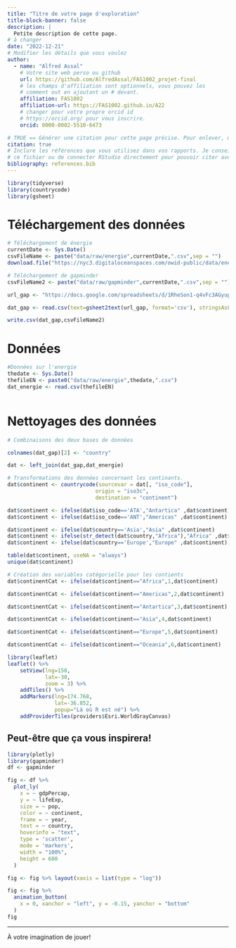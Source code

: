 ```yaml
---
title: "Titre de votre page d'exploration"
title-block-banner: false
description: | 
  Petite description de cette page.
# à changer
date: "2022-12-21"
# Modifier les détails que vous voulez
author:
  - name: "Alfred Assal"
    # Votre site web perso ou github
    url: https://github.com/AlfredAssal/FAS1002_projet-final
    # les champs d'affiliation sont optionnels, vous pouvez les
    # comment out en ajoutant un # devant.
    affiliation: FAS1002
    affiliation-url: https://FAS1002.github.io/A22
    # changer pour votre propre orcid id
    # https://orcid.org/ pour vous inscrire.
    orcid: 0000-0002-5510-6473

# TRUE == Générer une citation pour cette page précise. Pour enlever, mettre false.
citation: true
# Inclure les références que vous utilisez dans vos rapports. Je conseille Zotero pour construire
# ce fichier ou de connecter RStudio directement pour pouvoir citer avec @nom-de-reference.
bibliography: references.bib
---
```


```r
library(tidyverse)
library(countrycode)
library(gsheet)

```

# Téléchargement des données

```r

# Téléchargement de énergie
currentDate <- Sys.Date()
csvFileName <- paste("data/raw/energie",currentDate,".csv",sep = "")
download.file("https://nyc3.digitaloceanspaces.com/owid-public/data/energy/owid-energy-data.csv",destfile = csvFileName)

# Téléchargement de gapminder
csvFileName2 <- paste("data/raw/gapminder",currentDate,".csv",sep = "")

url_gap <- "https://docs.google.com/spreadsheets/d/1RheSon1-q4vFc3AGyupVPH6ptEByE-VtnjOCselU0PE/edit#gid=176703676"

dat_gap <- read.csv(text=gsheet2text(url_gap, format='csv'), stringsAsFactors=FALSE)

write.csv(dat_gap,csvFileName2) 


```

# Données 

```r

#Données sur l'energie
thedate <- Sys.Date()
thefileEN <- paste0("data/raw/energie",thedate,".csv")
dat_energie <- read.csv(thefileEN)



```

# Nettoyages des données

```r

# Combinaisons des deux bases de données 

colnames(dat_gap)[2] <- "country"

dat <- left_join(dat_gap,dat_energie)

# Transformations des données concernant les continants.
dat$continent <- countrycode(sourcevar = dat[, "iso_code"],
                            origin = "iso3c",
                            destination = "continent")

dat$continent <- ifelse(dat$iso_code=='ATA',"Antartica" ,dat$continent)
dat$continent <- ifelse(dat$iso_code=='ANT',"Americas" ,dat$continent)

dat$continent <- ifelse(dat$country=='Asia',"Asia" ,dat$continent)
dat$continent <- ifelse(str_detect(dat$country,"Africa"),"Africa" ,dat$continent)
dat$continent <- ifelse(dat$country=='Europe',"Europe" ,dat$continent)

table(dat$continent, useNA = "always")
unique(dat$continent)

# Création des variables catégorielle pour les contients 
dat$continentCat <- ifelse(dat$continent=="Africa",1,dat$continent)

dat$continentCat <- ifelse(dat$continent=="Americas",2,dat$continent)

dat$continentCat <- ifelse(dat$continent=="Antartica",3,dat$continent)

dat$continentCat <- ifelse(dat$continent=="Asia",4,dat$continent)

dat$continentCat <- ifelse(dat$continent=="Europe",5,dat$continent)

dat$continentCat <- ifelse(dat$continent=="Oceania",6,dat$continent)


```

```r
library(leaflet)
leaflet() %>%
    setView(lng=150,
            lat=-30,
            zoom = 3) %>%
    addTiles() %>%
    addMarkers(lng=174.768,
               lat=-36.852,
               popup="Là où R est né") %>%
    addProviderTiles(providers$Esri.WorldGrayCanvas)
```

## Peut-être que ça vous inspirera!

```r
library(plotly)
library(gapminder)
df <- gapminder

fig <- df %>%
  plot_ly(
    x = ~ gdpPercap,
    y = ~ lifeExp,
    size = ~ pop,
    color = ~ continent,
    frame = ~ year,
    text = ~ country,
    hoverinfo = "text",
    type = 'scatter',
    mode = 'markers',
    width = "100%",
    height = 600
  )

fig <- fig %>% layout(xaxis = list(type = "log"))

fig <- fig %>%
  animation_button(
    x = 0, xanchor = "left", y = -0.15, yanchor = "bottom"
  )
fig
```

------------------------------------------------------------------------

À votre imagination de jouer!
